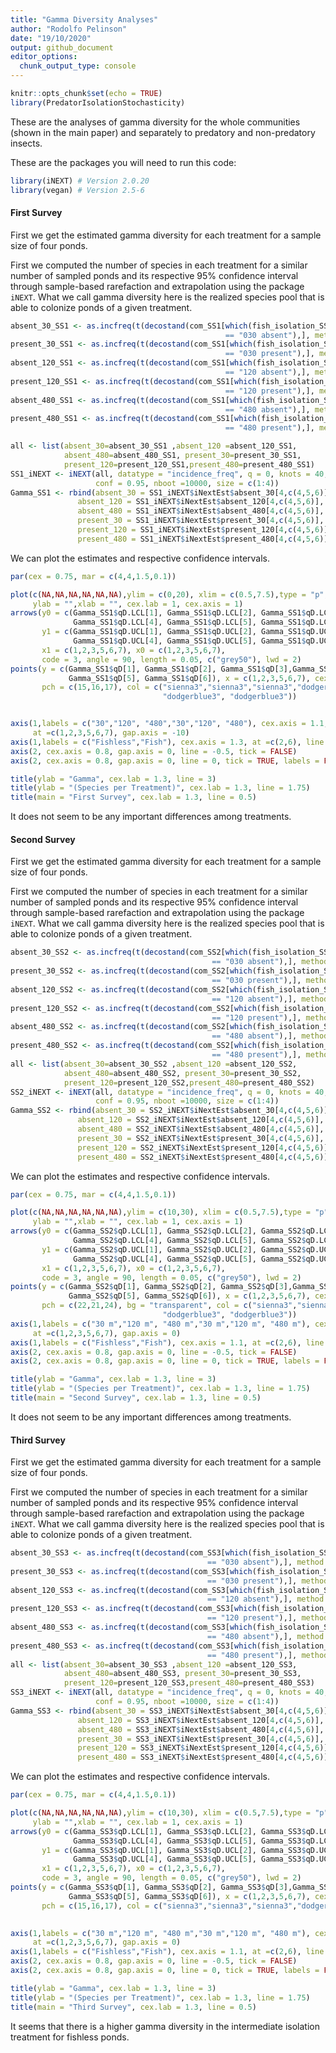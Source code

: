 ```yaml
---
title: "Gamma Diversity Analyses"
author: "Rodolfo Pelinson"
date: "19/10/2020"
output: github_document
editor_options: 
  chunk_output_type: console
---
```


```r
knitr::opts_chunk$set(echo = TRUE)
library(PredatorIsolationStochasticity)
```


These are the analyses of gamma diversity for the whole communities (shown in the main paper) and separately to predatory and non-predatory insects.

These are the packages you will need to run this code:
```r
library(iNEXT) # Version 2.0.20
library(vegan) # Version 2.5-6
```


#### First Survey
First we get the estimated gamma diversity for each treatment for a sample size of four ponds.

First we computed the number of species in each treatment for a similar number of sampled ponds and its respective 95% confidence interval through sample-based rarefaction and extrapolation using the package `iNEXT`. What we call gamma diversity here is the realized species pool that is able to colonize ponds of a given treatment.
```r
absent_30_SS1 <- as.incfreq(t(decostand(com_SS1[which(fish_isolation_SS1 
                                                == "030 absent"),], method = "pa")))
present_30_SS1 <- as.incfreq(t(decostand(com_SS1[which(fish_isolation_SS1 
                                                == "030 present"),], method = "pa")))
absent_120_SS1 <- as.incfreq(t(decostand(com_SS1[which(fish_isolation_SS1 
                                                == "120 absent"),], method = "pa")))
present_120_SS1 <- as.incfreq(t(decostand(com_SS1[which(fish_isolation_SS1 
                                                == "120 present"),], method = "pa")))
absent_480_SS1 <- as.incfreq(t(decostand(com_SS1[which(fish_isolation_SS1 
                                                == "480 absent"),], method = "pa")))
present_480_SS1 <- as.incfreq(t(decostand(com_SS1[which(fish_isolation_SS1 
                                                == "480 present"),], method = "pa")))

all <- list(absent_30=absent_30_SS1 ,absent_120 =absent_120_SS1,
            absent_480=absent_480_SS1, present_30=present_30_SS1,
            present_120=present_120_SS1,present_480=present_480_SS1)
SS1_iNEXT <- iNEXT(all, datatype = "incidence_freq", q = 0, knots = 40,se = T,
                   conf = 0.95, nboot =10000, size = c(1:4))
Gamma_SS1 <- rbind(absent_30 = SS1_iNEXT$iNextEst$absent_30[4,c(4,5,6)],
               absent_120 = SS1_iNEXT$iNextEst$absent_120[4,c(4,5,6)],
               absent_480 = SS1_iNEXT$iNextEst$absent_480[4,c(4,5,6)],
               present_30 = SS1_iNEXT$iNextEst$present_30[4,c(4,5,6)],
               present_120 = SS1_iNEXT$iNextEst$present_120[4,c(4,5,6)],
               present_480 = SS1_iNEXT$iNextEst$present_480[4,c(4,5,6)])
```

We can plot the estimates and respective confidence intervals.
```r
par(cex = 0.75, mar = c(4,4,1.5,0.1))

plot(c(NA,NA,NA,NA,NA,NA),ylim = c(0,20), xlim = c(0.5,7.5),type = "p", xaxt = "n", yaxt = "n",
     ylab = "",xlab = "", cex.lab = 1, cex.axis = 1)
arrows(y0 = c(Gamma_SS1$qD.LCL[1], Gamma_SS1$qD.LCL[2], Gamma_SS1$qD.LCL[3],
              Gamma_SS1$qD.LCL[4], Gamma_SS1$qD.LCL[5], Gamma_SS1$qD.LCL[6]),
       y1 = c(Gamma_SS1$qD.UCL[1], Gamma_SS1$qD.UCL[2], Gamma_SS1$qD.UCL[3],
              Gamma_SS1$qD.UCL[4], Gamma_SS1$qD.UCL[5], Gamma_SS1$qD.UCL[6]),
       x1 = c(1,2,3,5,6,7), x0 = c(1,2,3,5,6,7),
       code = 3, angle = 90, length = 0.05, c("grey50"), lwd = 2)
points(y = c(Gamma_SS1$qD[1], Gamma_SS1$qD[2], Gamma_SS1$qD[3],Gamma_SS1$qD[4],
             Gamma_SS1$qD[5], Gamma_SS1$qD[6]), x = c(1,2,3,5,6,7), cex = 2, lwd = 3,
       pch = c(15,16,17), col = c("sienna3","sienna3","sienna3","dodgerblue3",
                                  "dodgerblue3", "dodgerblue3"))


axis(1,labels = c("30","120", "480","30","120", "480"), cex.axis = 1.1,
     at =c(1,2,3,5,6,7), gap.axis = -10)
axis(1,labels = c("Fishless","Fish"), cex.axis = 1.3, at =c(2,6), line = 1.5, tick = F )
axis(2, cex.axis = 0.8, gap.axis = 0, line = -0.5, tick = FALSE)
axis(2, cex.axis = 0.8, gap.axis = 0, line = 0, tick = TRUE, labels = FALSE)

title(ylab = "Gamma", cex.lab = 1.3, line = 3)
title(ylab = "(Species per Treatment)", cex.lab = 1.3, line = 1.75)
title(main = "First Survey", cex.lab = 1.3, line = 0.5)

```

It does not seem to be any important differences among treatments.


#### Second Survey
First we get the estimated gamma diversity for each treatment for a sample size of four ponds.

First we computed the number of species in each treatment for a similar number of sampled ponds and its respective 95% confidence interval through sample-based rarefaction and extrapolation using the package `iNEXT`. What we call gamma diversity here is the realized species pool that is able to colonize ponds of a given treatment.
```r
absent_30_SS2 <- as.incfreq(t(decostand(com_SS2[which(fish_isolation_SS2 
                                             == "030 absent"),], method = "pa")))
present_30_SS2 <- as.incfreq(t(decostand(com_SS2[which(fish_isolation_SS2 
                                             == "030 present"),], method = "pa")))
absent_120_SS2 <- as.incfreq(t(decostand(com_SS2[which(fish_isolation_SS2 
                                             == "120 absent"),], method = "pa")))
present_120_SS2 <- as.incfreq(t(decostand(com_SS2[which(fish_isolation_SS2 
                                             == "120 present"),], method = "pa")))
absent_480_SS2 <- as.incfreq(t(decostand(com_SS2[which(fish_isolation_SS2 
                                             == "480 absent"),], method = "pa")))
present_480_SS2 <- as.incfreq(t(decostand(com_SS2[which(fish_isolation_SS2 
                                             == "480 present"),], method = "pa")))
all <- list(absent_30=absent_30_SS2 ,absent_120 =absent_120_SS2,
            absent_480=absent_480_SS2, present_30=present_30_SS2,
            present_120=present_120_SS2,present_480=present_480_SS2)
SS2_iNEXT <- iNEXT(all, datatype = "incidence_freq", q = 0, knots = 40,se = T,
                   conf = 0.95, nboot =10000, size = c(1:4))
Gamma_SS2 <- rbind(absent_30 = SS2_iNEXT$iNextEst$absent_30[4,c(4,5,6)],
               absent_120 = SS2_iNEXT$iNextEst$absent_120[4,c(4,5,6)],
               absent_480 = SS2_iNEXT$iNextEst$absent_480[4,c(4,5,6)],
               present_30 = SS2_iNEXT$iNextEst$present_30[4,c(4,5,6)],
               present_120 = SS2_iNEXT$iNextEst$present_120[4,c(4,5,6)],
               present_480 = SS2_iNEXT$iNextEst$present_480[4,c(4,5,6)])
```

We can plot the estimates and respective confidence intervals.
```r
par(cex = 0.75, mar = c(4,4,1.5,0.1))

plot(c(NA,NA,NA,NA,NA,NA),ylim = c(10,30), xlim = c(0.5,7.5),type = "p", xaxt = "n", yaxt = "n",
     ylab = "",xlab = "", cex.lab = 1, cex.axis = 1)
arrows(y0 = c(Gamma_SS2$qD.LCL[1], Gamma_SS2$qD.LCL[2], Gamma_SS2$qD.LCL[3],
              Gamma_SS2$qD.LCL[4], Gamma_SS2$qD.LCL[5], Gamma_SS2$qD.LCL[6]),
       y1 = c(Gamma_SS2$qD.UCL[1], Gamma_SS2$qD.UCL[2], Gamma_SS2$qD.UCL[3],
              Gamma_SS2$qD.UCL[4], Gamma_SS2$qD.UCL[5], Gamma_SS2$qD.UCL[6]),
       x1 = c(1,2,3,5,6,7), x0 = c(1,2,3,5,6,7),
       code = 3, angle = 90, length = 0.05, c("grey50"), lwd = 2)
points(y = c(Gamma_SS2$qD[1], Gamma_SS2$qD[2], Gamma_SS2$qD[3],Gamma_SS2$qD[4],
             Gamma_SS2$qD[5], Gamma_SS2$qD[6]), x = c(1,2,3,5,6,7), cex = 2, lwd = 1.5,
       pch = c(22,21,24), bg = "transparent", col = c("sienna3","sienna3","sienna3","dodgerblue3",
                                  "dodgerblue3", "dodgerblue3"))
axis(1,labels = c("30 m","120 m", "480 m","30 m","120 m", "480 m"), cex.axis = 0.9,
     at =c(1,2,3,5,6,7), gap.axis = 0)
axis(1,labels = c("Fishless","Fish"), cex.axis = 1.1, at =c(2,6), line = 1.5, tick = F )
axis(2, cex.axis = 0.8, gap.axis = 0, line = -0.5, tick = FALSE)
axis(2, cex.axis = 0.8, gap.axis = 0, line = 0, tick = TRUE, labels = FALSE)

title(ylab = "Gamma", cex.lab = 1.3, line = 3)
title(ylab = "(Species per Treatment)", cex.lab = 1.3, line = 1.75)
title(main = "Second Survey", cex.lab = 1.3, line = 0.5)
```

It does not seem to be any important differences among treatments.


#### Third Survey
First we get the estimated gamma diversity for each treatment for a sample size of four ponds.

First we computed the number of species in each treatment for a similar number of sampled ponds and its respective 95% confidence interval through sample-based rarefaction and extrapolation using the package `iNEXT`. What we call gamma diversity here is the realized species pool that is able to colonize ponds of a given treatment.
```r
absent_30_SS3 <- as.incfreq(t(decostand(com_SS3[which(fish_isolation_SS3 
                                            == "030 absent"),], method = "pa")))
present_30_SS3 <- as.incfreq(t(decostand(com_SS3[which(fish_isolation_SS3 
                                            == "030 present"),], method = "pa")))
absent_120_SS3 <- as.incfreq(t(decostand(com_SS3[which(fish_isolation_SS3 
                                            == "120 absent"),], method = "pa")))
present_120_SS3 <- as.incfreq(t(decostand(com_SS3[which(fish_isolation_SS3 
                                            == "120 present"),], method = "pa")))
absent_480_SS3 <- as.incfreq(t(decostand(com_SS3[which(fish_isolation_SS3 
                                            == "480 absent"),], method = "pa")))
present_480_SS3 <- as.incfreq(t(decostand(com_SS3[which(fish_isolation_SS3 
                                            == "480 present"),], method = "pa")))
all <- list(absent_30=absent_30_SS3 ,absent_120 =absent_120_SS3,
            absent_480=absent_480_SS3, present_30=present_30_SS3,
            present_120=present_120_SS3,present_480=present_480_SS3)
SS3_iNEXT <- iNEXT(all, datatype = "incidence_freq", q = 0, knots = 40,se = T,
                   conf = 0.95, nboot =10000, size = c(1:4))
Gamma_SS3 <- rbind(absent_30 = SS3_iNEXT$iNextEst$absent_30[4,c(4,5,6)],
               absent_120 = SS3_iNEXT$iNextEst$absent_120[4,c(4,5,6)],
               absent_480 = SS3_iNEXT$iNextEst$absent_480[4,c(4,5,6)],
               present_30 = SS3_iNEXT$iNextEst$present_30[4,c(4,5,6)],
               present_120 = SS3_iNEXT$iNextEst$present_120[4,c(4,5,6)],
               present_480 = SS3_iNEXT$iNextEst$present_480[4,c(4,5,6)])
```

We can plot the estimates and respective confidence intervals.
```r
par(cex = 0.75, mar = c(4,4,1.5,0.1))

plot(c(NA,NA,NA,NA,NA,NA),ylim = c(10,30), xlim = c(0.5,7.5),type = "p", xaxt = "n", yaxt = "n",
     ylab = "",xlab = "", cex.lab = 1, cex.axis = 1)
arrows(y0 = c(Gamma_SS3$qD.LCL[1], Gamma_SS3$qD.LCL[2], Gamma_SS3$qD.LCL[3],
              Gamma_SS3$qD.LCL[4], Gamma_SS3$qD.LCL[5], Gamma_SS3$qD.LCL[6]),
       y1 = c(Gamma_SS3$qD.UCL[1], Gamma_SS3$qD.UCL[2], Gamma_SS3$qD.UCL[3],
              Gamma_SS3$qD.UCL[4], Gamma_SS3$qD.UCL[5], Gamma_SS3$qD.UCL[6]),
       x1 = c(1,2,3,5,6,7), x0 = c(1,2,3,5,6,7),
       code = 3, angle = 90, length = 0.05, c("grey50"), lwd = 2)
points(y = c(Gamma_SS3$qD[1], Gamma_SS3$qD[2], Gamma_SS3$qD[3],Gamma_SS3$qD[4],
             Gamma_SS3$qD[5], Gamma_SS3$qD[6]), x = c(1,2,3,5,6,7), cex = 2, lwd = 3,
       pch = c(15,16,17), col = c("sienna3","sienna3","sienna3","dodgerblue3",
                                                                         "dodgerblue3", "dodgerblue3"))

axis(1,labels = c("30 m","120 m", "480 m","30 m","120 m", "480 m"), cex.axis = 0.9,
     at =c(1,2,3,5,6,7), gap.axis = 0)
axis(1,labels = c("Fishless","Fish"), cex.axis = 1.1, at =c(2,6), line = 1.5, tick = F )
axis(2, cex.axis = 0.8, gap.axis = 0, line = -0.5, tick = FALSE)
axis(2, cex.axis = 0.8, gap.axis = 0, line = 0, tick = TRUE, labels = FALSE)

title(ylab = "Gamma", cex.lab = 1.3, line = 3)
title(ylab = "(Species per Treatment)", cex.lab = 1.3, line = 1.75)
title(main = "Third Survey", cex.lab = 1.3, line = 0.5)
```

It seems that there is a higher gamma diversity in the intermediate isolation treatment for fishless ponds.



